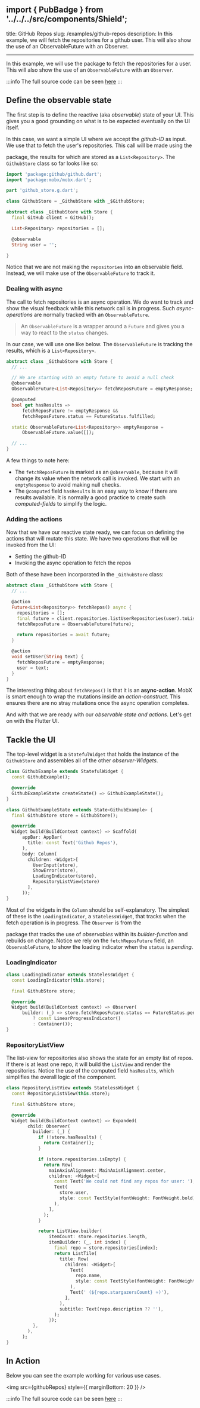 ## import { PubBadge } from '../../../src/components/Shield';

title: GitHub Repos slug: /examples/github-repos description: In this example,
we will fetch the repositories for a github user. This will also show the use of
an ObservableFuture with an Observer.

---

In this example, we will use the <PubBadge name="github" /> package to fetch the
repositories for a user. This will also show the use of an `ObservableFuture`
with an `Observer`.

:::info The full source code can be seen
[here](https://github.com/mobxjs/mobx.dart/tree/main/mobx_examples/lib/github)
:::

## Define the observable state

The first step is to define the reactive (aka _observable_) state of your UI.
This gives you a good grounding on what is to be expected eventually on the UI
itself.

In this case, we want a simple UI where we accept the _github-ID_ as input. We
use that to fetch the user's repositories. This call will be made using the

<PubBadge name="github" /> package, the results for which are stored as a
`List<Repository>`. The `GithubStore` class so far looks like so:

```dart
import 'package:github/github.dart';
import 'package:mobx/mobx.dart';

part 'github_store.g.dart';

class GithubStore = _GithubStore with _$GithubStore;

abstract class _GithubStore with Store {
  final GitHub client = GitHub();

  List<Repository> repositories = [];

  @observable
  String user = '';

}

```

Notice that we are not making the `repositories` into an observable field.
Instead, we will make use of the `ObservableFuture` to track it.

### Dealing with async

The call to fetch repositories is an async operation. We do want to track and
show the visual feedback while this network call is in progress. Such
_async-operations_ are normally tracked with an `ObservableFuture`.

> An `ObservableFuture` is a wrapper around a `Future` and gives you a way to
> react to the `status` changes.

In our case, we will use one like below. The `ObservableFuture` is tracking the
results, which is a `List<Repository>`.

```dart
abstract class _GithubStore with Store {
  // ...

  // We are starting with an empty future to avoid a null check
  @observable
  ObservableFuture<List<Repository>> fetchReposFuture = emptyResponse;

  @computed
  bool get hasResults =>
      fetchReposFuture != emptyResponse &&
      fetchReposFuture.status == FutureStatus.fulfilled;

  static ObservableFuture<List<Repository>> emptyResponse =
      ObservableFuture.value([]);

  // ...
}

```

A few things to note here:

- The `fetchReposFuture` is marked as an `@observable`, because it will change
  its value when the network call is invoked. We start with an `emptyResponse`
  to avoid making null checks.
- The `@computed` field `hasResults` is an easy way to know if there are results
  available. It is normally a good practice to create such _computed-fields_ to
  simplify the logic.

### Adding the actions

Now that we have our reactive state ready, we can focus on defining the actions
that will mutate this state. We have two operations that will be invoked from
the UI:

- Setting the github-ID
- Invoking the async operation to fetch the repos

Both of these have been incorporated in the `_GithubStore` class:

```dart
abstract class _GithubStore with Store {
  // ...

  @action
  Future<List<Repository>> fetchRepos() async {
    repositories = [];
    final future = client.repositories.listUserRepositories(user).toList();
    fetchReposFuture = ObservableFuture(future);

    return repositories = await future;
  }

  @action
  void setUser(String text) {
    fetchReposFuture = emptyResponse;
    user = text;
  }
}

```

The interesting thing about `fetchRepos()` is that it is an **async-action**.
MobX is smart enough to wrap the mutations inside an _action-construct_. This
ensures there are no stray mutations once the async operation completes.

And with that we are ready with our _observable state and actions_. Let's get on
with the Flutter UI.

## Tackle the UI

The top-level widget is a `StatefulWidget` that holds the instance of the
`GithubStore` and assembles all of the other _observer-Widgets_.

```dart
class GithubExample extends StatefulWidget {
  const GithubExample();

  @override
  GithubExampleState createState() => GithubExampleState();
}

class GithubExampleState extends State<GithubExample> {
  final GithubStore store = GithubStore();

  @override
  Widget build(BuildContext context) => Scaffold(
      appBar: AppBar(
        title: const Text('Github Repos'),
      ),
      body: Column(
        children: <Widget>[
          UserInput(store),
          ShowError(store),
          LoadingIndicator(store),
          RepositoryListView(store)
        ],
      ));
}

```

Most of the widgets in the `Column` should be self-explanatory. The simplest of
these is the `LoadingIndicator`, a `StatelessWidget`, that tracks when the fetch
operation is in progress. The `Observer` is from the

<PubBadge name="flutter_mobx" /> package that tracks the use of _observables_ within
its _builder-function_ and rebuilds on change. Notice we rely on the `fetchReposFuture`
field, an `ObservableFuture`, to show the loading indicator when the `status` is
_pending_.

### LoadingIndicator

```dart
class LoadingIndicator extends StatelessWidget {
  const LoadingIndicator(this.store);

  final GithubStore store;

  @override
  Widget build(BuildContext context) => Observer(
      builder: (_) => store.fetchReposFuture.status == FutureStatus.pending
          ? const LinearProgressIndicator()
          : Container());
}

```

### RepositoryListView

The list-view for repositories also shows the state for an empty list of repos.
If there is at least one repo, it will build the `ListView` and render the
repositories. Notice the use of the computed field `hasResults`, which
simplifies the overall logic of the component.

```dart
class RepositoryListView extends StatelessWidget {
  const RepositoryListView(this.store);

  final GithubStore store;

  @override
  Widget build(BuildContext context) => Expanded(
        child: Observer(
          builder: (_) {
            if (!store.hasResults) {
              return Container();
            }

            if (store.repositories.isEmpty) {
              return Row(
                mainAxisAlignment: MainAxisAlignment.center,
                children: <Widget>[
                  const Text('We could not find any repos for user: '),
                  Text(
                    store.user,
                    style: const TextStyle(fontWeight: FontWeight.bold),
                  ),
                ],
              );
            }

            return ListView.builder(
                itemCount: store.repositories.length,
                itemBuilder: (_, int index) {
                  final repo = store.repositories[index];
                  return ListTile(
                    title: Row(
                      children: <Widget>[
                        Text(
                          repo.name,
                          style: const TextStyle(fontWeight: FontWeight.bold),
                        ),
                        Text(' (${repo.stargazersCount} ⭐️)'),
                      ],
                    ),
                    subtitle: Text(repo.description ?? ''),
                  );
                });
          },
        ),
      );
}

```

## In Action

Below you can see the example working for various use cases.


<img src={githubRepos} style={{ marginBottom: 20 }} />

:::info The full source code can be seen
[here](https://github.com/mobxjs/mobx.dart/tree/main/mobx_examples/lib/github)
:::
